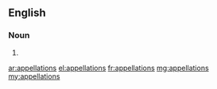 ==English==

===Noun===
{{head|en|plural}}

# {{plural of|appellation|lang=en}}

[[ar:appellations]]
[[el:appellations]]
[[fr:appellations]]
[[mg:appellations]]
[[my:appellations]]